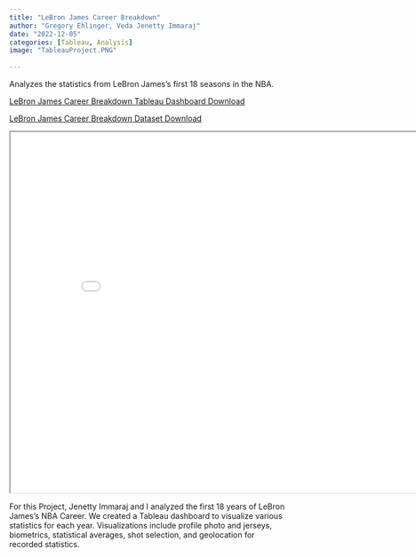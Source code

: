```yaml
---
title: "LeBron James Career Breakdown"
author: "Gregory Ehlinger, Veda Jenetty Immaraj"
date: "2022-12-05"
categories: [Tableau, Analysis]
image: "TableauProject.PNG"
    
---
```

Analyzes the statistics from LeBron James's first 18 seasons in the NBA.

<a href="ADTA 5250 Final Project Gregory Ehlinger Jenetty Immaraj Final Copy 1.twbx" download="ADTA 5250 Final Project Gregory Ehlinger Jenetty Immaraj Final Copy 1.twbx" class="download-btn">LeBron James Career Breakdown Tableau Dashboard Download</a>

<a href="LeBron James Cumulative Stats Less Inactive.csv" download="LeBron James Cumulative Stats Less Inactive.csv" class="download-btn">LeBron James Career Breakdown Dataset Download</a>

<iframe
  width="855"
  height="650"
  src="TableauProject.PNG">
</iframe>
 
For this Project, Jenetty Immaraj and I analyzed the first 18 years of LeBron James's NBA Career. We created a Tableau dashboard to visualize various statistics for each year. Visualizations include profile photo and jerseys, biometrics, statistical averages, shot selection, and geolocation for recorded statistics. 
